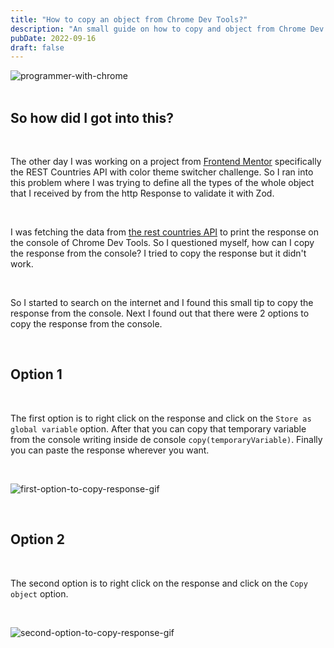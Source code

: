 ```yaml
---
title: "How to copy an object from Chrome Dev Tools?"
description: "An small guide on how to copy and object from Chrome Dev Tools."
pubDate: 2022-09-16
draft: false
---
```

<img src="../../../public/images/programmer-with-chrome.png" alt="programmer-with-chrome" height={350}/>

<br/>

<br/>

## So how did I got into this?

<br/>

The other day I was working on a project from [Frontend Mentor](https://www.frontendmentor.io/) specifically the REST Countries API with color theme switcher challenge. So I ran into this problem where I was trying to define all the types of the whole object that I received by from the http Response to validate it with Zod. 

<br/>

I was fetching the data from [the rest countries API](https://restcountries.com/) to print the response on the console of Chrome Dev Tools. So I questioned myself, how can I copy the response from the console? I tried to copy the response but it didn't work.

<br/>

So I started to search on the internet and I found this small tip to copy the response from the console. Next I found out that there were 2 options to copy the response from the console.

<br/>

## Option 1

<br/>

The first option is to right click on the response and click on the `Store as global variable` option. After that you can copy that temporary variable from the console writing inside de console `copy(temporaryVariable)`. Finally you can paste the response wherever you want.

<br/>

![first-option-to-copy-response-gif](/images/firstOpt.gif)

<br/>

## Option 2

<br/>

The second option is to right click on the response and click on the `Copy object` option. 

<br/>

![second-option-to-copy-response-gif](/images/secondOpt.gif)
